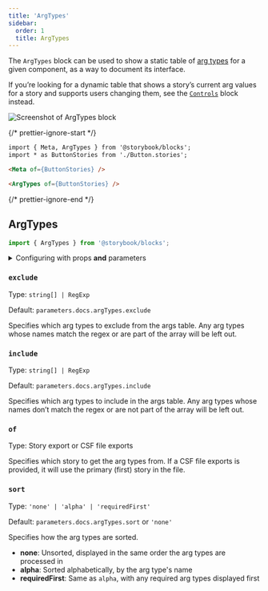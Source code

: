 ```yaml
---
title: 'ArgTypes'
sidebar:
  order: 1
  title: ArgTypes
---
```


<YouTubeCallout id="uAA1JvLcl-w" title="Avoid Documentation Nightmares with Storybook's ArgTypes Doc Block" params="start=232" />

The `ArgTypes` block can be used to show a static table of [arg types](../arg-types.mdx) for a given component, as a way to document its interface.

<Callout variant="info" icon="💡">

  If you’re looking for a dynamic table that shows a story’s current arg values for a story and supports users changing them, see the [`Controls`](./doc-block-controls.mdx) block instead.
  
</Callout>

![Screenshot of ArgTypes block](../../_assets/api/doc-block-argtypes.png)

{/* prettier-ignore-start */}

```md title="ButtonDocs.mdx"
import { Meta, ArgTypes } from '@storybook/blocks';
import * as ButtonStories from './Button.stories';

<Meta of={ButtonStories} />

<ArgTypes of={ButtonStories} />
```

{/* prettier-ignore-end */}

## ArgTypes

```js
import { ArgTypes } from '@storybook/blocks';
```

<details>
  <summary>Configuring with props <strong>and</strong> parameters</summary>

  ℹ️ Like most blocks, the `ArgTypes` block is configured with props in MDX. Many of those props derive their default value from a corresponding [parameter](../../writing-stories/parameters.mdx) in the block's namespace, `parameters.docs.argTypes`.

  The following `exclude` configurations are equivalent:

  {/* prettier-ignore-start */}

  <CodeSnippets path="api-doc-block-argtypes-parameter.md" />

  {/* prettier-ignore-end */}

  {/* prettier-ignore-start */}

  ```md title="ButtonDocs.mdx"
  <ArgTypes of={ButtonStories} exclude={['style']} />
  ```

  {/* prettier-ignore-end */}

  The example above applied the parameter at the [component](../../writing-stories/parameters.mdx#component-parameters) (or meta) level, but it could also be applied at the [project](../../writing-stories/parameters.mdx#global-parameters) or [story](../../writing-stories/parameters.mdx#story-parameters) level.
</details>

### `exclude`

Type: `string[] | RegExp`

Default: `parameters.docs.argTypes.exclude`

Specifies which arg types to exclude from the args table. Any arg types whose names match the regex or are part of the array will be left out.

### `include`

Type: `string[] | RegExp`

Default: `parameters.docs.argTypes.include`

Specifies which arg types to include in the args table. Any arg types whose names don’t match the regex or are not part of the array will be left out.

### `of`

Type: Story export or CSF file exports

Specifies which story to get the arg types from. If a CSF file exports is provided, it will use the primary (first) story in the file.

### `sort`

Type: `'none' | 'alpha' | 'requiredFirst'`

Default: `parameters.docs.argTypes.sort` or `'none'`

Specifies how the arg types are sorted.

* **none**: Unsorted, displayed in the same order the arg types are processed in
* **alpha**: Sorted alphabetically, by the arg type's name
* **requiredFirst**: Same as `alpha`, with any required arg types displayed first
